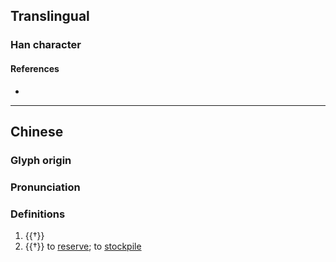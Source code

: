 {{character info}}
==Translingual==

===Han character===
{{Han char|rn=77|rad=止|as=06|sn=10|four=24141|canj=YMGDI|ids=⿰止寺}}

====References====
* {{Han ref|kx=0576.180|dkj=16293|dj=0966.200|hdz=21442.070|uh=6B6D|ud=27501|bh=D1FA|bd=53754}}

----

==Chinese==
{{zh-forms}}

===Glyph origin===
{{Han etym}}

===Pronunciation===
{{zh-pron
|m=chí,zhì
|c=ci4,zi6
|mc=y
|oc=y
|cat=v
}}

===Definitions===
{{zh-hanzi}}

# {{†}} {{zh-div|䠧}} {{zh-alt-form|踟蹰}}
# {{†}} to [[reserve]]; to [[stockpile]]